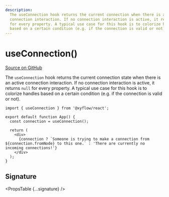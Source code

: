 ```yaml
---
description:
  The useConnection hook returns the current connection when there is an active
  connection interaction. If no connection interaction is active, it returns null
  for every property. A typical use case for this hook is to colorize handles
  based on a certain condition (e.g. if the connection is valid or not).
---
```



# useConnection()

[Source on GitHub](https://github.com/xyflow/xyflow/blob/main/packages/react/src/hooks/useConnection.ts)

The `useConnection` hook returns the current connection state when there is an active connection interaction. If no connection interaction is active, it returns `null` for every property. A typical use case for this hook is to colorize handles based on a certain condition (e.g. if the connection is valid or not).

```tsx
import { useConnection } from '@xyflow/react';

export default function App() {
  const connection = useConnection();

  return (
    <div>
      {connection ? `Someone is trying to make a connection from ${connection.fromNode} to this one.` : 'There are currently no incoming connections!'}
    </div>
  );
}
```

## Signature

<PropsTable {...signature} />
